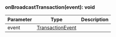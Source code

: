 ### onBroadcastTransaction(event): void

| Parameter | Type                                  | Description |
| --------- | ------------------------------------- | ----------- |
| event     | [TransactionEvent](#transactionevent) |             |
